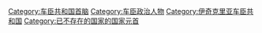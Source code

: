 [[Category:车臣共和国首脑|Category:车臣共和国首脑]]
[[Category:车臣政治人物|Category:车臣政治人物]]
[[Category:伊奇克里亚车臣共和国|Category:伊奇克里亚车臣共和国]]
[[Category:已不存在的国家的国家元首|Category:已不存在的国家的国家元首]]